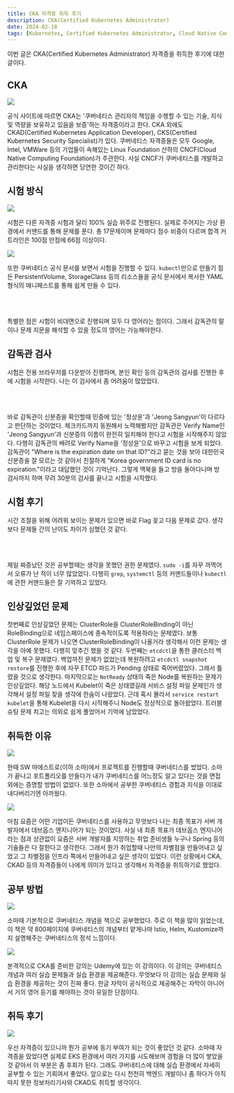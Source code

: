 ```yaml
---
title: CKA 자격증 취득 후기
description: CKA(Certified Kubernetes Administrator)
date: 2024-02-18
tags: [Kubernetes, Certified Kubernetes Administrator, Cloud Native Computing Foundation]
---
```


이번 글은 CKA(Certified Kubernetes Administrator) 자격증을 취득한 후기에 대한 글이다.

## CKA

![](1.png)

공식 사이트에 따르면 CKA는 '쿠버네티스 관리자의 책임을 수행할 수 있는 기술, 지식 및 역량을 보유하고 있음을 보증'하는 자격증이라고 한다.
CKA 외에도 CKAD(Certified Kubernetes Application Developer), CKS(Certified Kubernetes Security Specialist)가 있다.
쿠버네티스 자격증들은 모두 Google, Intel, VMWare 등의 기업들이 속해있는 Linux Foundation 산하의 CNCF(Cloud Native Computing Foundation)가 주관한다.
사실 CNCF가 쿠버네티스를 개발하고 관리한다는 사실을 생각하면 당연한 것이긴 하다.

## 시험 방식

![](2.png)

시험은 다른 자격증 시험과 달리 100% 실습 위주로 진행된다.
실제로 주어지는 가상 환경에서 커맨드를 통해 문제를 푼다.
총 17문제이며 문제마다 점수 비중이 다르며 합격 커트라인은 100점 만점에 66점 이상이다.

![](3.png)

또한 쿠버네티스 공식 문서를 보면서 시험을 진행할 수 있다.
`kubectl`만으로 만들기 힘든 PersistentVolume, StorageClass 등의 리소스들을 공식 문서에서 복사한 YAML 형식의 매니페스트를 통해 쉽게 만들 수 있다.

<br/><br/>

특별한 점은 시험이 비대면으로 진행되며 모두 다 영어라는 점이다.
그래서 감독관의 말이나 문제 지문을 해석할 수 있을 정도의 영어는 가능해야한다.

## 감독관 검사

시험은 전용 브라우저를 다운받아 진행하며, 본인 확인 등의 감독관의 검사를 진행한 후에 시험을 시작한다.
나는 이 검사에서 좀 어려움이 많았었다.

<br/><br/>

바로 감독관이 신분증을 확인할때 민증에 있는 '정상윤'과 'Jeong Sangyun'이 다르다고 판단하는 것이었다.
체크카드까지 동원해서 노력해봤지만 감독관은 Verify Name인 'Jeong Sangyun'과 신분증의 이름이 완전히 일치해야 한다고 시험을 시작해주지 않았다.
다행히 감독관의 배려로 Verify Name을 '정상윤'으로 바꾸고 시험을 보게 되었다.
감독관이 "Where is the expiration date on that ID?"라고 묻는 것을 보아 대한민국 신분증을 잘 모르는 것 같아서 친절하게 "Korea government ID card is no expiration."이라고 대답했던 것이 기억난다.
그렇게 맥북을 들고 방을 돌아다니며 방 검사까지 하며 무려 30분의 검사를 끝나고 시험을 시작했다.

## 시험 후기

시간 조절을 위해 어려워 보이는 문제가 있으면 바로 Flag 꽂고 다음 문제로 갔다.
생각보다 문제들 간의 난이도 차이가 심했던 것 같다.

<br/><br/>

제일 짜증났던 것은 공부할때는 생각을 못했던 권한 문제였다.
`sudo -i`를 자꾸 까먹어서 오류가 난 적이 너무 많았었다.
다행히 `grep`, `systemctl` 등의 커맨드들이나 `kubectl`에 관한 커맨드들은 잘 기억하고 있었다.

## 인상깊었던 문제

첫번째로 인상깊었던 문제는 ClusterRole을 ClusterRoleBinding이 아닌 RoleBinding으로 네임스페이스에 종속적이도록 적용하라는 문제였다.
보통 ClusterRole 문제가 나오면 ClusterRoleBinding이 나올거라 생각해서 이런 문제는 생각을 아예 못했다.
다행히 맞추긴 했을 것 같다.
두번째는 `etcdctl`을 통한 클러스터 백업 및 복구 문제였다.
백업까진 문제가 없었는데 복원하려고 `etcdctl snapshot restore`를 진행한 후에 자꾸 ETCD 파드가 Pending 상태로 죽어버렸었다.
그래서 틀렸을 것으로 생각한다.
마지막으로는 `NotReady` 상태의 죽은 Node를 복원하는 문제가 인상깊었다.
해당 노드에서 Kubelet이 죽은 상태였길래 서비스 설정 파일 문제인가 생각해서 설정 파일 찾을 생각에 한숨이 나왔었다.
근데 혹시 몰라서 `service restart kubelet`을 통해 Kubelet을 다시 시작해주니 Node도 정상적으로 돌아왔었다.
트러블 슈팅 문제 치고는 의외로 쉽게 풀었어서 기억에 남았었다.

## 취득한 이유

![](4.png)

한때 SW 마에스트로(이하 소마)에서 프로젝트를 진행할때 쿠버네티스를 썼었다.
소마가 끝나고 포트폴리오를 만들다가 내가 쿠버네티스를 어느정도 알고 있다는 것을 면접 외에는 증명할 방법이 없었다.
또한 소마에서 공부한 쿠버네티스 경험과 지식을 이대로 내다버리기엔 아까웠다.

![](5.png)

마침 요즘은 어떤 기업이든 쿠버네티스를 사용하고 무엇보다 나는 최종 목표가 서버 개발자에서 데브옵스 엔지니어가 되는 것이었다.
사실 내 최종 목표가 데브옵스 엔지니어라는 점과 상관없이 요즘은 서버 개발자를 지망하는 취업 준비생들 누구나 Spring 등의 기술들은 다 잘한다고 생각한다.
그래서 뭔가 취업할때 나만의 차별점을 만들어내고 싶었고 그 차별점을 인프라 쪽에서 만들어내고 싶은 생각이 있었다.
이런 상황에서 CKA, CKAD 등의 자격증들이 나에게 의미가 있다고 생각해서 자격증을 취득하기로 했었다.

## 공부 방법

![](6.jpeg)

소마때 기본적으로 쿠버네티스 개념을 책으로 공부했었다.
주로 이 책을 많이 읽었는데, 이 책은 약 800페이지에 쿠버네티스의 개념부터 얕게나마 Istio, Helm, Kustomize까지 설명해주는 쿠버네티스의 정석 느낌이다.

![](7.png)

본격적으로 CKA를 준비한 강의는 Udemy에 있는 이 강의이다.
이 강의는 쿠버네티스 개념과 여러 실습 문제들과 실습 환경을 제공해준다.
무엇보다 이 강의는 실습 문제와 실습 환경을 제공하는 것이 진짜 좋다.
한글 자막이 공식적으로 제공해주는 자막이 아니어서 거의 영어 듣기를 해야하는 것이 유일한 단점이다.

## 취득 후기

![](8.jpg)

우선 자격증이 있으니까 뭔가 공부에 동기 부여가 되는 것이 좋았던 것 같다.
소마때 자격증을 땄었다면 실제로 EKS 환경에서 여러 가지를 시도해보며 경험을 더 많이 쌓았을 것 같아서 이 부분은 좀 후회가 된다.
그래도 쿠버네티스에 대해 실습 환경에서 자세히 공부할 수 있는 기회여서 좋았다.
앞으로는 다시 천천히 백엔드 개발이나 좀 하다가 아직 따지 못한 정보처리기사와 CKAD도 취득할 생각이다.